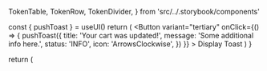   TokenTable,
  TokenRow,
  TokenDivider,
} from 'src/../.storybook/components'



<Meta title="Atoms/Toast" component={Toast} />

  const { pushToast } = useUI()
  return (
    <Button
      variant="tertiary"
      onClick={() => {
        pushToast({
          title: 'Your cart was updated!',
          message: 'Some additional info here.',
          status: 'INFO',
          icon: 'ArrowsClockwise',
        })
      }}
    >
      Display Toast
    </Button>
  )
}

  return (
    <UIProvider>
      <Toast />
      <Template />
    </UIProvider>
  )
}

<header>

# Toast

Toasts are used to display notifications. They appear temporarily, and should contain a single line of text directly related to the operation performed.

</header>

---

## Usage

`import Toast from 'src/components/ui/Toast'`

<Canvas>
  <Story name="default">{TemplateWithProvider.bind({})}</Story>
</Canvas>

<ArgsTable story="default" />

<TokenTable>
  <TokenRow
    token="--fs-toast-width"
    value="calc(100% - (2 * var(--fs-spacing-3)))"
  />
  <TokenRow token="--fs-toast-min-height" value="var(--fs-spacing-9)" />
  <TokenRow
    token="--fs-toast-padding"
    value="var(--fs-spacing-1) var(--fs-spacing-3) var(--fs-spacing-1) var(--fs-spacing-1)"
  />
  <TokenRow
    token="--fs-toast-margin"
    value="var(--fs-spacing-3) var(--fs-spacing-3) 0 var(--fs-spacing-3)"
  />
  <TokenDivider />
  <TokenRow token="--fs-toast-top-mobile" value="3.125rem" />
  <TokenRow token="--fs-toast-top-tablet" value="6.25rem" />
  <TokenDivider />
  <TokenRow
    token="--fs-toast-border-radius"
    value="var(--fs-border-radius-medium)"
  />
  <TokenRow token="--fs-toast-border-width" value="var(--fs-border-width)" />
  <TokenRow token="--fs-toast-border-color" value="transparent" isColor />
  <TokenDivider />
  <TokenRow token="--fs-toast-shadow" value="var(--fs-shadow-hover)" />
  <TokenRow
    token="--fs-toast-bkg-color"
    value="var(--fs-color-neutral-0)"
    isColor
  />
  <TokenDivider />
  <TokenRow
    token="--fs-toast-transition-property"
    value="var(--fs-transition-property)"
  />
  <TokenRow
    token="--fs-toast-transition-timing"
    value="var(--fs-transition-timing)"
  />
  <TokenRow
    token="--fs-toast-transition-function"
    value="var(--fs-transition-function)"
  />
</TokenTable>

---

## Nested Elements

### Icon

<TokenTable>
  <TokenRow
    token="--fs-toast-icon-container-min-width"
    value="var(--fs-spacing-7)"
  />
  <TokenRow
    token="--fs-toast-icon-container-height"
    value="var(--fs-toast-icon-container-min-width)"
  />
  <TokenRow
    token="--fs-toast-icon-container-bkg-color"
    value="var(--fs-color-primary-bkg-light)"
    isColor
  />
  <TokenRow
    token="--fs-toast-icon-container-border-radius"
    value="var(--fs-border-radius)"
  />
</TokenTable>

### Title

<TokenTable>
  <TokenRow token="--fs-toast-title-size" value="var(--fs-text-size-body)" />
  <TokenRow
    token="--fs-toast-title-weight"
    value="var(--fs-text-weight-bold)"
  />
  <TokenRow token="--fs-toast-title-line-height" value="var(--fs-scale)" />
  <TokenRow token="--fs-toast-title-margin-left" value="var(--fs-spacing-3)" />
</TokenTable>

### Message

<TokenTable>
  <TokenRow
    token="--fs-toast-message-size"
    value="var(--fs-toast-title-size)"
  />
  <TokenRow
    token="--fs-toast-message-size"
    value="var(--fs-toast-title-line-height)"
  />
  <TokenRow token="--fs-toast-message-size" value="var(--fs-spacing-3)" />
</TokenTable>
